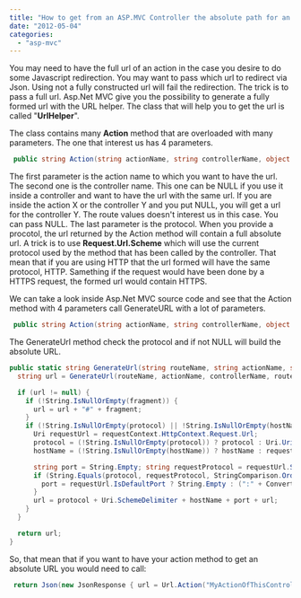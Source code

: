 ```yaml
---
title: "How to get from an ASP.MVC Controller the absolute path for an action?"
date: "2012-05-04"
categories: 
  - "asp-mvc"
---
```


You may need to have the full url of an action in the case you desire to do some Javascript redirection. You may want to pass which url to redirect via Json. Using not a fully constructed url will fail the redirection. The trick is to pass a full url. Asp.Net MVC give you the possibility to generate a fully formed url with the URL helper. The class that will help you to get the url is called "**UrlHelper**".

The class contains many **Action** method that are overloaded with many parameters. The one that interest us has 4 parameters.


```csharp
 public string Action(string actionName, string controllerName, object routeValues, string protocol) { //... } 
```

The first parameter is the action name to which you want to have the url. The second one is the controller name. This one can be NULL if you use it inside a controller and want to have the url with the same url. If you are inside the action X or the controller Y and you put NULL, you will get a url for the controller Y. The route values doesn't interest us in this case. You can pass NULL. The last parameter is the protocol. When you provide a procotol, the url returned by the Action method will contain a full absolute url. A trick is to use **Request.Url.Scheme** which will use the current protocol used by the method that has been called by the controller. That mean that if you are using HTTP that the url formed will have the same protocol, HTTP. Samething if the request would have been done by a HTTPS request, the formed url would contain HTTPS.

We can take a look inside Asp.Net MVC source code and see that the Action method with 4 parameters call GenerateURL with a lot of parameters. 
```csharp
 public string Action(string actionName, string controllerName, object routeValues, string protocol) { return GenerateUrl(null /\* routeName \*/, actionName, controllerName, protocol, null /\* hostName \*/, null /\* fragment \*/, new RouteValueDictionary(routeValues), RouteCollection, RequestContext, true /\* includeImplicitMvcValues \*/); } 
```

The GenerateUrl method check the protocol and if not NULL will build the absolute URL. 
```csharp
public static string GenerateUrl(string routeName, string actionName, string controllerName, string protocol, string hostName, string fragment, RouteValueDictionary routeValues, RouteCollection routeCollection, RequestContext requestContext, bool includeImplicitMvcValues) { 
  string url = GenerateUrl(routeName, actionName, controllerName, routeValues, routeCollection, requestContext, includeImplicitMvcValues);

  if (url != null) { 
    if (!String.IsNullOrEmpty(fragment)) { 
      url = url + "#" + fragment; 
    } 
    if (!String.IsNullOrEmpty(protocol) || !String.IsNullOrEmpty(hostName)) { 
      Uri requestUrl = requestContext.HttpContext.Request.Url; 
      protocol = (!String.IsNullOrEmpty(protocol)) ? protocol : Uri.UriSchemeHttp; 
      hostName = (!String.IsNullOrEmpty(hostName)) ? hostName : requestUrl.Host;

      string port = String.Empty; string requestProtocol = requestUrl.Scheme; 
      if (String.Equals(protocol, requestProtocol, StringComparison.OrdinalIgnoreCase)) { 
        port = requestUrl.IsDefaultPort ? String.Empty : (":" + Convert.ToString(requestUrl.Port, CultureInfo.InvariantCulture)); 
      }
      url = protocol + Uri.SchemeDelimiter + hostName + port + url; 
    } 
  }

  return url; 
} 
``` 
So, that mean that if you want to have your action method to get an absolute URL you would need to call:


```csharp
 return Json(new JsonResponse { url = Url.Action("MyActionOfThisController", null, null, Request.Url.Scheme)}); 
```
